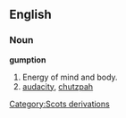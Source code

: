==English==
===Noun===
'''gumption'''
#Energy of mind and body.
#[[audacity]], [[chutzpah]]
[[Category:Scots derivations]]